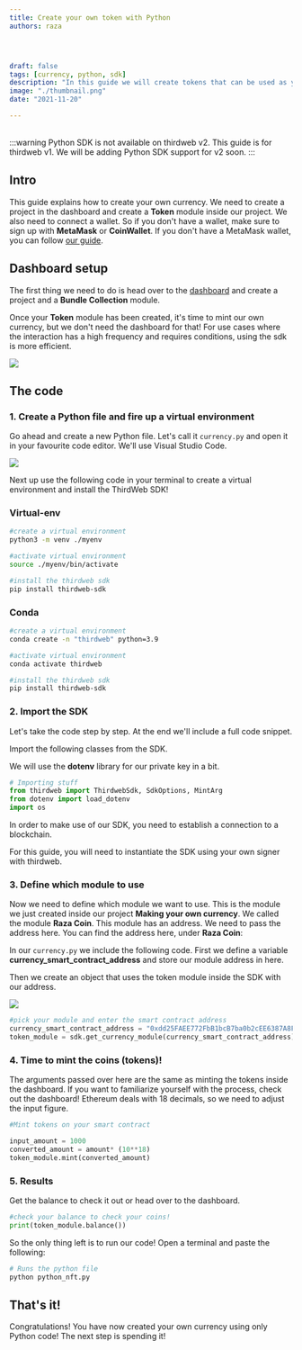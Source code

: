 ```yaml
---
title: Create your own token with Python
authors: raza




draft: false
tags: [currency, python, sdk]
description: "In this guide we will create tokens that can be used as your own currency with the thirdweb Python SDK"
image: "./thumbnail.png"
date: "2021-11-20"

---
```


<br />
:::warning
Python SDK is not available on thirdweb v2. This guide is for thirdweb v1. We will be adding Python SDK support for v2 soon.
:::

## Intro

This guide explains how to create your own currency. We need to create a project in the dashboard and create a **Token** module inside our project. We also need to connect a wallet. So if you don't have a wallet, make sure to sign up with **MetaMask** or **CoinWallet**. If you don't have a MetaMask wallet, you can follow [our guide](/guides/create-a-metamask-wallet).

## Dashboard setup

The first thing we need to do is head over to the [dashboard](https://v1.thirdweb.com/dashboard) and create a project and a **Bundle Collection** module. 

Once your **Token** module has been created, it's time to mint our own currency, but we don't need the dashboard for that! For use cases where the interaction has a high frequency and requires conditions, using the sdk is more efficient.

![](./16_module_done.png)

## The code

### 1. Create a Python file and fire up a virtual environment

Go ahead and create a new Python file. Let's call it `currency.py` and open it in your favourite code editor. We'll use Visual Studio Code.

![](./17_python_file.png)

Next up use the following code in your terminal to create a virtual environment and install the ThirdWeb SDK!

### Virtual-env

```bash title="virtual-env"
#create a virtual environment
python3 -m venv ./myenv

#activate virtual environment
source ./myenv/bin/activate

#install the thirdweb sdk
pip install thirdweb-sdk
```

### Conda

```bash title="virtual-env"
#create a virtual environment
conda create -n "thirdweb" python=3.9

#activate virtual environment
conda activate thirdweb

#install the thirdweb sdk
pip install thirdweb-sdk
```

### 2. Import the SDK

Let's take the code step by step. At the end we'll include a full code snippet.

Import the following classes from the SDK.

We will use the **dotenv** library for our private key in a bit.

```python title="currency.py"
# Importing stuff
from thirdweb import ThirdwebSdk, SdkOptions, MintArg
from dotenv import load_dotenv
import os
```

In order to make use of our SDK, you need to establish a connection to a blockchain.


For this guide, you will need to instantiate the SDK  using your own signer with thirdweb.

### 3. Define which module to use

Now we need to define which module we want to use. This is the module we just created inside our project **Making your own currency**. We called the module **Raza Coin**. This module has an address. We need to pass the address here. You can find the address here, under **Raza Coin**:

In our `currency.py` we include the following code. First we define a variable **currency_smart_contract_address** and store our module address in here.

Then we create an object that uses the token module inside the SDK with our address.

![](./16_module_done.png)

```python title="currency.py"
#pick your module and enter the smart contract address
currency_smart_contract_address = "0xdd25FAEE772FbB1bcB7ba0b2cEE6387A8F82f032"
token_module = sdk.get_currency_module(currency_smart_contract_address)
```

### 4. Time to mint the coins (tokens)!

The arguments passed over here are the same as minting the tokens inside the dashboard. If you want to familiarize yourself with the process, check out the dashboard! Ethereum deals with 18 decimals, so we need to adjust the input figure.

```python title="currency.py"
#Mint tokens on your smart contract

input_amount = 1000
converted_amount = amount* (10**18)
token_module.mint(converted_amount)
```

### 5. Results

Get the balance to check it out or head over to the dashboard.

```python title="currency.py"
#check your balance to check your coins!
print(token_module.balance())
```

So the only thing left is to run our code! Open a terminal and paste the following:

```bash
# Runs the python file
python python_nft.py
```

## That's it!

Congratulations! You have now created your own currency using only Python code! The next step is spending it!
